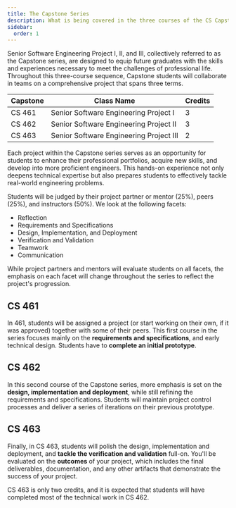 ```yaml
---
title: The Capstone Series
description: What is being covered in the three courses of the CS Capstone series?
sidebar:
  order: 1
---
```



Senior Software Engineering Project I, II, and III, collectively referred to as the Capstone series, are designed to equip future graduates with the skills and experiences necessary to meet the challenges of professional life. Throughout this three-course sequence, Capstone students will collaborate in teams on a comprehensive project that spans three terms.

Capstone | Class Name | Credits
---------|------------|--------
CS 461   | Senior Software Engineering Project I   | 3
CS 462   | Senior Software Engineering Project II  | 3
CS 463   | Senior Software Engineering Project III | 2

Each project within the Capstone series serves as an opportunity for students to enhance their professional portfolios, acquire new skills, and develop into more proficient engineers. This hands-on experience not only deepens technical expertise but also prepares students to effectively tackle real-world engineering problems.

Students will be judged by their project partner or mentor (25%), peers (25%), and instructors (50%). We look at the following facets:

- Reflection
- Requirements and Specifications
- Design, Implementation, and Deployment
- Verification and Validation
- Teamwork
- Communication

While project partners and mentors will evaluate students on all facets, the emphasis on each facet will change throughout the series to reflect the project's progression.

<LinkCard
  title="Learn more about the grade distribution"
  description="This changes as students progress through the series."
  href="/project-evaluation/breakdown/"
/>

## CS 461

In 461, students will be assigned a project (or start working on their own, if it was approved) together with some of their peers.  This first course in the series focuses mainly on the **requirements and specifications**, and early technical design. Students have to **complete an initial prototype**. 

## CS 462

In this second course of the Capstone series, more emphasis is set on the **design, implementation and deployment**, while still refining the requirements and specifications. Students will maintain project control processes and deliver a series of iterations on their previous prototype.

## CS 463

Finally, in CS 463, students will polish the design, implementation and deployment, and **tackle the verification and validation** full-on. You'll be evaluated on the **outcomes** of your project, which includes the final deliverables, documentation, and any other artifacts that demonstrate the success of your project.

CS 463 is only two credits, and it is expected that students will have completed most of the technical work in CS 462. 
